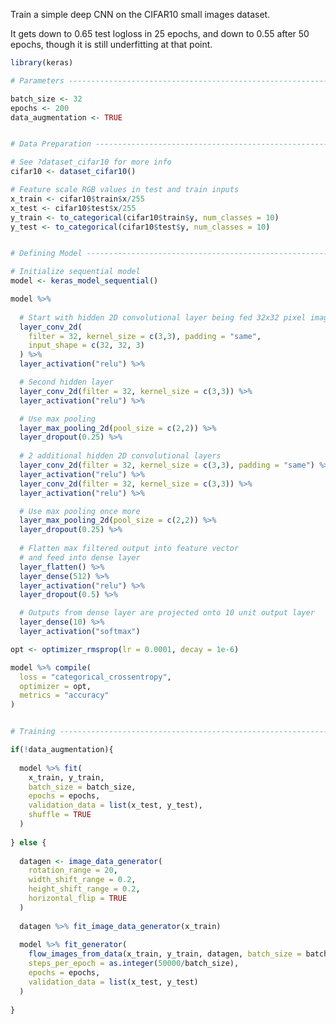 Train a simple deep CNN on the CIFAR10 small images dataset.
 
It gets down to 0.65 test logloss in 25 epochs, and down to 0.55 after 50 epochs,
though it is still underfitting at that point.

```r
library(keras)

# Parameters --------------------------------------------------------------

batch_size <- 32
epochs <- 200
data_augmentation <- TRUE


# Data Preparation --------------------------------------------------------

# See ?dataset_cifar10 for more info
cifar10 <- dataset_cifar10()

# Feature scale RGB values in test and train inputs  
x_train <- cifar10$train$x/255
x_test <- cifar10$test$x/255
y_train <- to_categorical(cifar10$train$y, num_classes = 10)
y_test <- to_categorical(cifar10$test$y, num_classes = 10)


# Defining Model ----------------------------------------------------------

# Initialize sequential model
model <- keras_model_sequential()

model %>%
 
  # Start with hidden 2D convolutional layer being fed 32x32 pixel images
  layer_conv_2d(
    filter = 32, kernel_size = c(3,3), padding = "same", 
    input_shape = c(32, 32, 3)
  ) %>%
  layer_activation("relu") %>%

  # Second hidden layer
  layer_conv_2d(filter = 32, kernel_size = c(3,3)) %>%
  layer_activation("relu") %>%

  # Use max pooling
  layer_max_pooling_2d(pool_size = c(2,2)) %>%
  layer_dropout(0.25) %>%
  
  # 2 additional hidden 2D convolutional layers
  layer_conv_2d(filter = 32, kernel_size = c(3,3), padding = "same") %>%
  layer_activation("relu") %>%
  layer_conv_2d(filter = 32, kernel_size = c(3,3)) %>%
  layer_activation("relu") %>%

  # Use max pooling once more
  layer_max_pooling_2d(pool_size = c(2,2)) %>%
  layer_dropout(0.25) %>%
  
  # Flatten max filtered output into feature vector 
  # and feed into dense layer
  layer_flatten() %>%
  layer_dense(512) %>%
  layer_activation("relu") %>%
  layer_dropout(0.5) %>%

  # Outputs from dense layer are projected onto 10 unit output layer
  layer_dense(10) %>%
  layer_activation("softmax")

opt <- optimizer_rmsprop(lr = 0.0001, decay = 1e-6)

model %>% compile(
  loss = "categorical_crossentropy",
  optimizer = opt,
  metrics = "accuracy"
)


# Training ----------------------------------------------------------------

if(!data_augmentation){
  
  model %>% fit(
    x_train, y_train,
    batch_size = batch_size,
    epochs = epochs,
    validation_data = list(x_test, y_test),
    shuffle = TRUE
  )
  
} else {
  
  datagen <- image_data_generator(
    rotation_range = 20,
    width_shift_range = 0.2,
    height_shift_range = 0.2,
    horizontal_flip = TRUE
  )
  
  datagen %>% fit_image_data_generator(x_train)
  
  model %>% fit_generator(
    flow_images_from_data(x_train, y_train, datagen, batch_size = batch_size),
    steps_per_epoch = as.integer(50000/batch_size), 
    epochs = epochs, 
    validation_data = list(x_test, y_test)
  )
  
}
```

